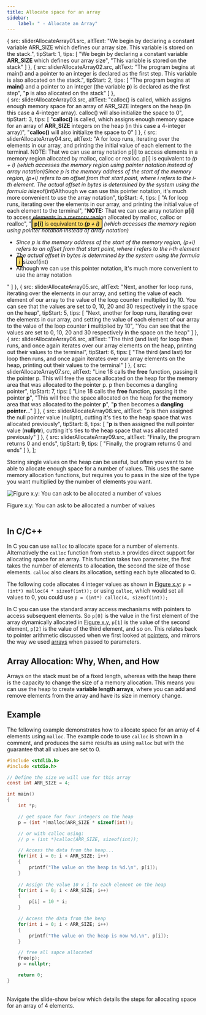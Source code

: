 ```yaml
---
title: Allocate space for an array
sidebar:
    label: " - Allocate an Array"
---
```





  {
    src: sliderAllocateArray01.src,
    altText: "We begin by declaring a constant variable ARR_SIZE which defines our array size. This variable is stored on the stack.",
    tipStart: 1,
    tips: [
      "We begin by declaring a constant variable <strong>ARR_SIZE</strong> which defines our array size",
      "This variable is stored on the stack"
    ]
  },
  {
    src: sliderAllocateArray02.src,
    altText: "The program begins at main() and a pointer to an integer is declared as the first step. This variable is also allocated on the stack.",
    tipStart: 2,
    tips: [
      "The program begins at <strong>main()</strong> and a pointer to an integer (the variable <strong>p</strong>) is declared as the first step",
      "<strong>p</strong> is also allocated on the stack"
    ]
  },  
  {
    src: sliderAllocateArray03.src,
    altText: "calloc() is called, which assigns enough memory space for an array of ARR_SIZE integers on the heap (in this case a 4-integer array). calloc() will also initialize the space to 0",
    tipStart: 3,
    tips: [
      "<strong>calloc()</strong> is called, which assigns enough memory space for an array of <strong>ARR_SIZE</strong> integers on the heap (in this case a 4-integer array)",
      "<strong>calloc()</strong> will also initialize the space to 0"
    ]
  },
  {
    src: sliderAllocateArray04.src,
    altText: "A for loop runs, iterating over the elements in our array, and printing the initial value of each element to the terminal. NOTE: That we can use array notation p[i] to access elements in a memory region allocated by malloc, calloc or realloc. p[i] is equivalent to *(p + i) (which accesses the memory region using pointer notation instead of array notation)Since p is the memory address of the start of the memory region, (p+i) refers to an offset from that start point, where i refers to the i-th element. The actual offset in bytes is determined by the system using the formula i*sizeof(int)Although we can use this pointer notation, it's much more convenient to use the array notation",
    tipStart: 4,
    tips: [
      "A for loop runs, iterating over the elements in our array, and printing the initial value of each element to the terminal",
      "<strong>NOTE:</strong> That we can use array notation <strong>p[i]</strong> to access elements in a memory region allocated by malloc, calloc or realloc",
      "<span style='border: 2px solid black; border-radius: 4px; background-color: #ffd966; padding-top: 3px; padding-bottom: 3px; padding-left: 5px; padding-right: 5px;margin-bottom: 2px; margin-top: 4px;'><strong>p[i]</strong> is equivalent to <strong>*(p + i)</strong></span> (which accesses the memory region using pointer notation instead of array notation)<ul><li>Since p is the memory address of the start of the memory region, (p+i) refers to an offset from that start point, where i refers to the i-th element</li><li>The actual offset in bytes is determined by the system using the formula <span style='border: 2px solid black; border-radius: 4px; background-color: #ffd966; padding-top: 3px; padding-bottom: 3px; padding-left: 5px; padding-right: 5px;margin-bottom: 4px;margin-top:4px;'>i*sizeof(int)</span></li><li>Although we can use this pointer notation, it's much more convenient to use the array notation</li></ul>"
    ]
  },
  {
    src: sliderAllocateArray05.src,
    altText: "Next, another for loop runs, iterating over the elements in our array, and setting the value of each element of our array to the value of the loop counter i multiplied by 10. You can see that the values are set to 0, 10, 20 and 30 respectively in the space on the heap",
    tipStart: 5,
    tips: [
      "Next, another for loop runs, iterating over the elements in our array, and setting the value of each element of our array to the value of the loop counter <strong>i</strong> multiplied by 10",
      "You can see that the values are set to 0, 10, 20 and 30 respectively in the space on the heap"
    ]
  },
  {
    src: sliderAllocateArray06.src,
    altText: "The third (and last) for loop then runs, and once again iterates over our array elements on the heap, printing out their values to the terminal",
    tipStart: 6,
    tips: [
      "The third (and last) for loop then runs, and once again iterates over our array elements on the heap, printing out their values to the terminal"
    ]
  },
  {
    src: sliderAllocateArray07.src,
    altText: "Line 18 calls the <strong>free</strong> function, passing it the pointer p. This will free the space allocated on the heap for the memory area that was allocated to the pointer p. p then becomes a dangling pointer",
    tipStart: 7,
    tips: [
      "Line 18 calls the <strong>free</strong> function, passing it the pointer <strong>p</strong>",
      "This will free the space allocated on the heap for the memory area that was allocated to the pointer <strong>p</strong>",
      "<strong>p</strong> then becomes a <strong>dangling pointer</strong>..."
    ]
  },
  {
    src: sliderAllocateArray08.src,
    altText: "p is then assigned the null pointer value (nullptr), cutting it's ties to the heap space that was allocated previously",
    tipStart: 8,
    tips: [
      "<strong>p</strong> is then assigned the null pointer value (<strong>nullptr</strong>), cutting it's ties to the heap space that was allocated previously"
    ]
  },
  {
    src: sliderAllocateArray09.src,
    altText: "Finally, the program returns 0 and ends",
    tipStart: 9,
    tips: [
      "Finally, the program returns 0 and ends"
    ]
  },
];

Storing single values on the heap can be useful, but often you want to be able to allocate enough space for a number of values. This uses the same memory allocation functions, but requires you to pass in the size of the type you want multiplied by the number of elements you want.

<a id="FigureArrayAllocateMemory"></a>

![Figure x.y: You can ask to be allocated a number of values](./images/array-allocate-memory.png "You can ask to be allocated a number of values")
<div class="caption"><span class="caption-figure-nbr">Figure x.y: </span>You can ask to be allocated a number of values</div><br/>

## In C/C++

In C you can use `malloc` to allocate space for a number of elements. Alternatively the `calloc` function from `stdlib.h` provides direct support for allocating space for an array. This function takes two parameter, the first takes the number of elements to allocation, the second the size of those elements. `calloc` also clears its allocation, setting each byte allocated to 0. 

The following code allocates 4 integer values as shown in [Figure x.y](#FigureArrayAllocateMemory): `p = (int*) malloc(4 * sizeof(int));` or using `calloc`, which would set all values to 0, you could use `p = (int*) calloc(4, sizeof(int));`

In C you can use the standard array access mechanisms with pointers to access subsequent elements. So `p[0]` is the value in the first element of the array dynamically allocated in [Figure x.y](#FigureArrayAllocateMemory), `p[1]` is the value of the second element, `p[2]` is the value of the third element, and so on. This relates back to pointer arithmetic discussed when we first looked at [pointers](../../../4-indirect-access/1-concepts/02-01-pointer-use), and mirrors the way we used [arrays](../../../5-working-with-multiples/1-concepts/00-05-array-params) when passed to parameters.

## Array Allocation: Why, When, and How

Arrays on the stack must be of a fixed length, whereas with the heap there is the capacity to change the size of a memory allocation. This means you can use the heap to create **variable length arrays**, where you can add and remove elements from the array and have its size in memory change.

## Example

The following example demonstrates how to allocate space for an array of 4 elements using `malloc`. The example code to use `calloc` is shown in a comment, and produces the same results as using `malloc` but with the guarantee that all values are set to 0.

```c
#include <stdlib.h>
#include <stdio.h>

// Define the size we will use for this array
const int ARR_SIZE = 4;

int main()
{
    int *p;

    // get space for four integers on the heap
    p = (int *)malloc(ARR_SIZE * sizeof(int));

    // or with calloc using:
    // p = (int *)calloc(ARR_SIZE, sizeof(int));

    // Access the data from the heap...
    for(int i = 0; i < ARR_SIZE; i++)
    {
        printf("The value on the heap is %d.\n", p[i]);
    }
    
    // Assign the value 10 x i to each element on the heap
    for(int i = 0; i < ARR_SIZE; i++)
    {
        p[i] = 10 * i;
    }

    // Access the data from the heap
    for(int i = 0; i < ARR_SIZE; i++)
    {
        printf("The value on the heap is now %d.\n", p[i]);
    }

    // free all sapce allocated
    free(p);
    p = nullptr;

    return 0;
}
```
<br/>
Navigate the slide-show below which details the steps for allocating space for an array of 4 elements.
<br/>
<MySwiper client:only height="" images={sliderAllocateArray}></MySwiper>
